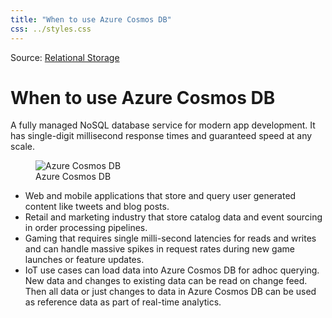 ```yaml
---
title: "When to use Azure Cosmos DB"
css: ../styles.css
---
```


Source: [Relational Storage](https://microsoftlearning.github.io/AZ-305-DesigningMicrosoftAzureInfrastructureSolutions/Instructions/CaseStudy/04-Relationalstorage.html)

# When to use Azure Cosmos DB
A fully managed NoSQL database service for modern app development. It has single-digit millisecond response times and guaranteed speed at any scale.

![Azure Cosmos DB](../images/when-to-use-azure-cosmos-db.png){.center .image-large}

- Web and mobile applications that store and query user generated content like tweets and blog posts.
- Retail and marketing industry that store catalog data and event sourcing in order processing pipelines.
- Gaming that requires single milli-second latencies for reads and writes and can handle massive spikes in request rates during new game launches or feature updates.
- IoT use cases can load data into Azure Cosmos DB for adhoc querying. New data and changes to existing data can be read on change feed. Then all data or just changes to data in Azure Cosmos DB can be used as reference data as part of real-time analytics.
